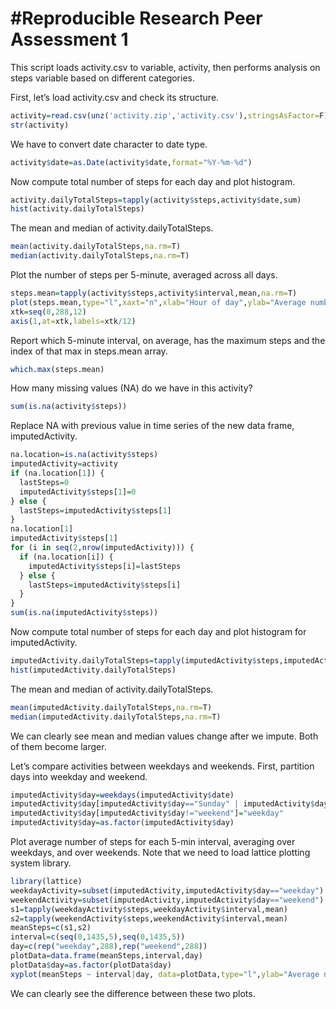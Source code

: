 #Reproducible Research Peer Assessment 1
===========

This script loads activity.csv to variable, activity, then
performs analysis on steps variable based on different categories.

First, let's load activity.csv and check its structure.
```{r}
activity=read.csv(unz('activity.zip','activity.csv'),stringsAsFactor=F)
str(activity)
```

We have to convert date character to date type.
```{r}
activity$date=as.Date(activity$date,format="%Y-%m-%d")
```

Now compute total number of steps for each day and plot histogram.
```{r}
activity.dailyTotalSteps=tapply(activity$steps,activity$date,sum)
hist(activity.dailyTotalSteps)
```

The mean and median of activity.dailyTotalSteps.
```{r}
mean(activity.dailyTotalSteps,na.rm=T)
median(activity.dailyTotalSteps,na.rm=T)
```

Plot the number of steps per 5-minute, averaged across all days.
```{r}
steps.mean=tapply(activity$steps,activity$interval,mean,na.rm=T)
plot(steps.mean,type="l",xaxt="n",xlab="Hour of day",ylab="Average number of steps")
xtk=seq(0,288,12)
axis(1,at=xtk,labels=xtk/12)
```

Report which 5-minute interval, on average, has the maximum steps and the index of that max in steps.mean array.
```{r}
which.max(steps.mean)
```

How many missing values (NA) do we have in this activity?
```{r}
sum(is.na(activity$steps))
```

Replace NA with previous value in time series of the new data frame, imputedActivity.
```{r}
na.location=is.na(activity$steps)
imputedActivity=activity
if (na.location[1]) {
  lastSteps=0
  imputedActivity$steps[1]=0
} else {
  lastSteps=imputedActivity$steps[1]
}
na.location[1]
imputedActivity$steps[1]
for (i in seq(2,nrow(imputedActivity))) {
  if (na.location[i]) {
    imputedActivity$steps[i]=lastSteps
  } else {
    lastSteps=imputedActivity$steps[i]
  }
}
sum(is.na(imputedActivity$steps))
```

Now compute total number of steps for each day and plot histogram for imputedActivity.
```{r}
imputedActivity.dailyTotalSteps=tapply(imputedActivity$steps,imputedActivity$date,sum)
hist(imputedActivity.dailyTotalSteps)
```

The mean and median of activity.dailyTotalSteps.
```{r}
mean(imputedActivity.dailyTotalSteps,na.rm=T)
median(imputedActivity.dailyTotalSteps,na.rm=T)
```

We can clearly see mean and median values change after we impute.  Both of them become larger.

Let's compare activities between weekdays and weekends.
First, partition days into weekday and weekend.
```{r}
imputedActivity$day=weekdays(imputedActivity$date)
imputedActivity$day[imputedActivity$day=="Sunday" | imputedActivity$day=="Saturday"]="weekend"
imputedActivity$day[imputedActivity$day!="weekend"]="weekday"
imputedActivity$day=as.factor(imputedActivity$day)
```

Plot average number of steps for each 5-min interval, averaging over weekdays, and over weekends.
Note that we need to load lattice plotting system library.
```{r}
library(lattice)
weekdayActivity=subset(imputedActivity,imputedActivity$day=="weekday")
weekendActivity=subset(imputedActivity,imputedActivity$day=="weekend")
s1=tapply(weekdayActivity$steps,weekdayActivity$interval,mean)
s2=tapply(weekendActivity$steps,weekendActivity$interval,mean)
meanSteps=c(s1,s2)
interval=c(seq(0,1435,5),seq(0,1435,5))
day=c(rep("weekday",288),rep("weekend",288))
plotData=data.frame(meanSteps,interval,day)
plotData$day=as.factor(plotData$day)
xyplot(meanSteps ~ interval|day, data=plotData,type="l",ylab="Average number of steps in 5-min interval",xlab="index of 5-min intervals",layout=c(1,2))
```

We can clearly see the difference between these two plots.
